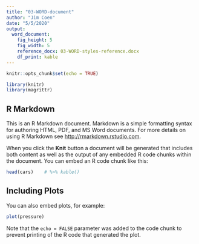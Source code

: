 ```yaml
---
title: "03-WORD-document"
author: "Jim Coen"
date: "5/5/2020"
output: 
  word_document: 
    fig_height: 5
    fig_width: 5
    reference_docx: 03-WORD-styles-reference.docx
    df_print: kable
---
```


```r
knitr::opts_chunk$set(echo = TRUE)

library(knitr)
library(magrittr)
```

## R Markdown

This is an R Markdown document. Markdown is a simple formatting syntax for authoring HTML, PDF, and MS Word documents. For more details on using R Markdown see <http://rmarkdown.rstudio.com>.

When you click the **Knit** button a document will be generated that includes both content as well as the output of any embedded R code chunks within the document. You can embed an R code chunk like this:

```r
head(cars)    # %>% kable()
```

## Including Plots

You can also embed plots, for example:

```r
plot(pressure)
```

Note that the `echo = FALSE` parameter was added to the code chunk to prevent printing of the R code that generated the plot.
